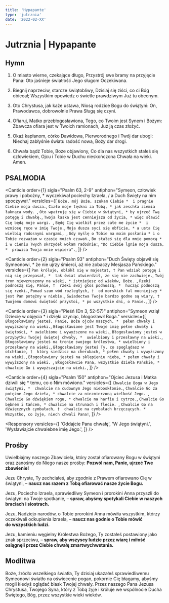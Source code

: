 ```yaml
---
title: 'Hypapante'
type: 'jutrznia'
date: '2022-02-XX'
---
```


# Jutrznia | Hypapante

<OpeningVersicle />

## Hymn

1. O miasto wierne, czekające długo,
   Przystrój swe bramy na przyjęcie Pana:
   Oto jaśnieje światłość Jego sługom
   Oczekiwana.

2. Biegnij naprzeciw, starcze świątobliwy,
   Dzisiaj się ziści, co ci Bóg obiecał;
   Wszystkim opowiedz o świetle prawdziwym
   Już tu obecnym.

3. Oto Chrystusa, jak każe ustawa,
   Niosą rodzice Bogu do świątyni:
   On, Prawodawca, dobrowolnie Prawa
   Sługą się czyni.

4. Ofiaruj, Matko przebłogosławiona,
   Tego, co Twoim jest Synem i Bożym:
   Zbawcza ofiara jest w Twoich ramionach,
   Już ją czas złożyć.

5. Okaż kapłanom, córko Dawidowa,
   Pierworodnego i Twój dar ubogi:
   Niechaj zabłyśnie światu radość nowa,
   Boży dar drogi.

6. Chwała bądź Tobie, Boże objawiony,
   Co dla nas wszystkich stałeś się człowiekiem,
   Ojcu i Tobie w Duchu nieskończona
   Chwała na wieki. Amen.

## PSALMODIA

<Canticle
  order={1}
  sigla="Psalm 63, 2-9"
  antiphon="Symeon, człowiek prawy i pobożny, * wyczekiwał pociechy Izraela, / a Duch Święty na nim spoczywał."
  versicles={[
    `Boże, mój Boże, szukam Ciebie * 
i pragnie Ciebie moja dusza.`,
    `Ciało moje tęskni za Tobą, *
jak zeschła ziemia łaknąca wody. `,
    `Oto wpatruję się w Ciebie w świątyni, *
by ujrzeć Twą potęgę i chwałę.`,
    `Twoja łaska jest cenniejsza od życia, *
więc sławić Cię będą moje wargi. `,
    `Będę Cię wielbił przez całe me życie * 
i wzniosę ręce w imię Twoje.`,
    `Moja dusza syci się obficie, *
a usta Cię wielbią radosnymi wargami, `,
    `Gdy myślę o Tobie na moim posłaniu *
i o Tobie rozważam w czasie moich czuwań.`,
    `Bo stałeś się dla mnie pomocą *
i w cieniu Twych skrzydeł wołam radośnie:`,
    `"Do Ciebie lgnie moja dusza, * 
prawica Twoja mnie wspiera".`,
  ]}
/>

<Canticle
  order={2}
  sigla="Psalm 93"
  antiphon="Duch Święty objawił się Symeonowi, * że nie ujrzy śmierci, aż nie zobaczy Mesjasza Pańskiego."
  versicles={[
    `Pan króluje, oblókł się w majestat, †
Pan wdział potęgę i nią się przepasał, * 
tak świat utwierdził, że się nie zachwieje.`,
    `Twój tron niewzruszony na wieki, *
istniejesz od wieków, Boże. `,
    `Rzeki podnoszą się, Panie, † 
rzeki swój głos podnoszą, * 
hucząc podnoszą się rzeki.`,
    `Ponad szum wód rozległych, † 
od morskich fal mocniejszy * 
jest Pan potężny w niebie.`,
    `Świadectwa Twoje bardzo godne są wiary, † 
Twojemu domowi świętość przystoi, *
po wszystkie dni, o Panie.`,
  ]}
/>

<Canticle
  order={3}
  sigla="Pieśń (Dn 3, 52-57)"
  antiphon="Symeon wziął Dziecię w objęcia * i dzięki czyniąc, błogosławił Boga."
  versicles={[
    `Błogosławiony jesteś, Panie, Boże ojców naszych, * 
pełen chwały i wywyższony na wieki.`,
    `Błogosławione jest Twoje imię pełne chwały i świętości, *
uwielbione i wywyższone na wieki.`,
    `Błogosławiony jesteś w przybytku Twojej świętej chwały, * 
uwielbiony i przesławny na wieki.`,
    `Błogosławiony jesteś na tronie swojego królestwa, *
uwielbiony i przesławny na wieki.`,
    `Błogosławiony jesteś Ty, co spoglądasz w otchłanie, † 
który siedzisz na cherubach, *
pełen chwały i wywyższony na wieki.`,
    `Błogosławiony jesteś na sklepieniu nieba, *
pełen chwały i wywyższony na wieki. `,
    `Błogosławcie Pana, wszystkie dzieła Pańskie, * 
chwalcie Go i wywyższajcie na wieki.`,
  ]}
/>

<Canticle
  order={4}
  sigla="Psalm 150"
  antiphon="Ojciec Jezusa i Matka dziwili się * temu, co o Nim mówiono."
  versicles={[
    `Chwalcie Boga w Jego świątyni, * 
chwalcie na cudownym Jego nieboskłonie.`,
    `Chwalcie Go za potężne Jego dzieła, *
chwalcie za niezmierzoną wielkość Jego. `,
    `Chwalcie Go dźwiękiem rogu, *
chwalcie na harfie i cytrze.`,
    `Chwalcie Go bębnem i tańcem, *
chwalcie na strunach i flecie. `,
    `Chwalcie Go na dźwięcznych cymbałach, † 
chwalcie na cymbałach brzęczących. * 
Wszystko, co żyje, niech chwali Pana!`,
  ]}
/>

<Passage
  sigla="Kol 1, 26-27"
  passage="Tajemnica, ukryta od wieków i pokoleń, teraz została objawiona Jego świętym, którym Bóg zechciał oznajmić, jak wielkie jest bogactwo chwały tej tajemnicy. Jest nią Chrystus pośród was – nadzieja chwały."
/>

<Responsory
  versicles={[
    'Oddajcie Panu chwałę',
    'W Jego świątyni.',
    'Wysławiajcie chwalebne imię Jego.',
  ]}
/>

<Benedictus antiphon="Gdy wypełnili wszystko * według Prawa Pańskiego, wrócili do Galilei, / do swego miasta – Nazaret. / A Dziecię rosło i łaska Boża na Nim spoczywała." />

## Prośby

Uwielbiajmy naszego Zbawiciela, który został ofiarowany Bogu w świątyni oraz zanośmy do Niego nasze prośby: **Pozwól nam, Panie, ujrzeć Twe zbawienie!**

Jezu Chryste, Ty zechciałeś, aby zgodnie z Prawem ofiarowano Cię w świątyni, – **naucz nas razem z Tobą ofiarować nasze życie Bogu.**

Jezu, Pociecho Izraela, sprawiedliwy Symeon i prorokini Anna przyszli do świątyni na Twoje spotkanie, – **spraw, abyśmy spotykali Ciebie w naszych braciach i siostrach.**

Jezu, Nadziejo narodów, o Tobie prorokini Anna mówiła wszystkim, którzy oczekiwali odkupienia Izraela, – **naucz nas godnie o Tobie mówić do wszystkich ludzi.**

Jezu, kamieniu węgielny Królestwa Bożego, Ty zostałeś postawiony jako znak sprzeciwu, – **spraw, aby wszyscy ludzie przez wiarę i miłość osiągnęli przez Ciebie chwałę zmartwychwstania.**

<CustomIntercessions type="lauds" />

<KyrieEleison />

<LordsPrayer />

## Modlitwa

Boże, źródło wszelkiego światła, Ty dzisiaj ukazałeś sprawiedliwemu Symeonowi światło na oświecenie pogan, pokornie Cię błagamy, abyśmy mogli kiedyś oglądać blask Twojej chwały. Przez naszego Pana Jezusa Chrystusa, Twojego Syna, który z Tobą żyje i króluje we wspólnocie Ducha Świętego, Bóg, przez wszystkie wieki wieków.

<Amen />

<BlessingAndConcludingVersicle />
